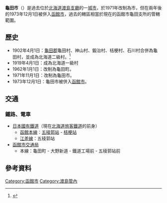 {{日本都市 (廢除)
| 自治體名 = 龜田市
| 日文原名 = 亀田市
| 平假名 = かめだし
| 羅馬字拼音 = Kameda-shi
| 地圖 = 
| 廢除時間 = 1973年12月1日
| 廢除理由 = 編入合併
| 廢除時處置 = '''龜田市''' → [[函館市|函館市]]
| 現在市 = [[函館市|函館市]]
| 都道府縣 = 北海道
| 支廳 = 渡島支廳
| 編號 = 01232-3
| 自治體 =[[函館市|函館市]]、[[上磯町|上磯町]]、[[七飯町|七飯町]]、[[南茅部町|南茅部町]]
| 面積 = 92.07
| 邊界未定 = 
| 人口 = 50,263
| 人口密度 = 
| 統計時間 = 1970年10月1日
| 經度 = 
| 緯度 = 
| 樹 =
| 花 = 
| 鳥 = 
| 其他象徵物 = 
| 其他象徵 = 
| 郵遞區號 = 
| 所在地 = 
| 電話號碼 = 
| 外部連結 = 
| 註記 = 
|}}
'''龜田市'''（{{jpn|j=亀田市|kyu=龜田市|hg=かめだし|rm=Kameda shi|f=y}}）是過去位於[[北海道|北海道]][[渡島支廳|渡島支廳]]的一[[城市|城市]]，於1971年改制為市，但在兩年後的1973年12月1日被併入[[函館市|函館市]]，過去的轄區相當於現在的函館市龜田支所的管轄範圍。

== 歷史 ==
* 1902年4月1日：[[龜田郡|龜田郡]]龜田村、神山村、鍛治村、桔梗村、石川村合併為龜田村，並成為北海道二級村。<ref>{{Cite web| url=http://homepage1.nifty.com/ishato/tiri/sityoson/01hokkai/01_hokkai11.htm#osima| title=市町村的變遷 - 北海道［道央・道南］| publisher=ISSIE| accessdate=2008年3月17日| language=ja| deadurl=yes| archiveurl=https://web.archive.org/web/20090930122953/http://homepage1.nifty.com/ishato/tiri/sityoson/01hokkai/01_hokkai11.htm#osima| archivedate=2009年9月30日}}</ref>
* 1919年4月1日：成為北海道一級村
* 1962年1月1日：改制為龜田町。
* 1971年11月1日：改制為龜田市。
* 1973年12月1日：龜田市被併入[[函館市|函館市]]。

== 交通 ==
=== 鐵路、電車 ===
* [[日本國有鐵道|日本國有鐵道]]（現在[[北海道旅客鐵道|北海道旅客鐵道]]的前身）
** [[函館本線|函館本線]]：[[五稜郭站|五稜郭站]] - [[桔梗站|桔梗站]]
** [[江差線|江差線]]：五稜郭站
* [[函館市交通局|函館市交通局]]
** 本線：龜田町 - 大野新道 - 鐵道工場前 - 五稜郭站前

==參考資料==
<div class="references-small">
<references />
</div>

{{渡島支廳}}

[[Category:函館市|Category:函館市]]
[[Category:渡島管內|Category:渡島管內]]